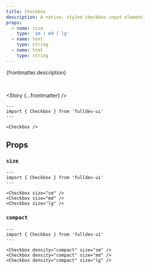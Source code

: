 ```yaml
---
title: Checkbox
description: A native, styled checkbox input element.
props:
  - name: size
    type: 'sm | md | lg'
  - name: text
    type: string
  - name: html
    type: string
---
```




{frontmatter.description}

<br />

<Story {...frontmatter} />

```astro live
---
import { Checkbox } from 'fulldev-ui'
---

<Checkbox />
```

## Props

<PropsTable props={frontmatter.props} />

### `size`

<SizeProp />

```astro live
---
import { Checkbox } from 'fulldev-ui'
---

<Checkbox size="sm" />
<Checkbox size="md" />
<Checkbox size="lg" />
```

### `compact`

<CompactProp />

```astro live
---
import { Checkbox } from 'fulldev-ui'
---

<Checkbox density="compact" size="sm" />
<Checkbox density="compact" size="md" />
<Checkbox density="compact" size="lg" />
```
